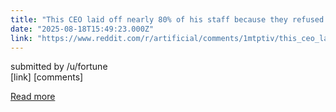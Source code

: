 ```yaml
---
title: "This CEO laid off nearly 80% of his staff because they refused to adopt AI fast enough. 2 years later, he says he'd do it again"
date: "2025-08-18T15:49:23.000Z"
link: "https://www.reddit.com/r/artificial/comments/1mtptiv/this_ceo_laid_off_nearly_80_of_his_staff_because/"
---
```


submitted by    /u/fortune  
 [link]   [comments]

[Read more](https://www.reddit.com/r/artificial/comments/1mtptiv/this_ceo_laid_off_nearly_80_of_his_staff_because/)
